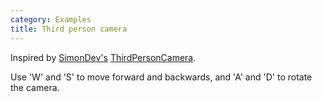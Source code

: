 ```yaml
---
category: Examples
title: Third person camera
---
```


Inspired by [SimonDev's](https://twitter.com/iced_coffee_dev) [ThirdPersonCamera](https://github.com/simondevyoutube/ThreeJS_Tutorial_ThirdPersonCamera).

Use 'W' and 'S' to move forward and backwards, and 'A' and 'D' to rotate the camera.

<Example path="camera/third-person-camera" />
